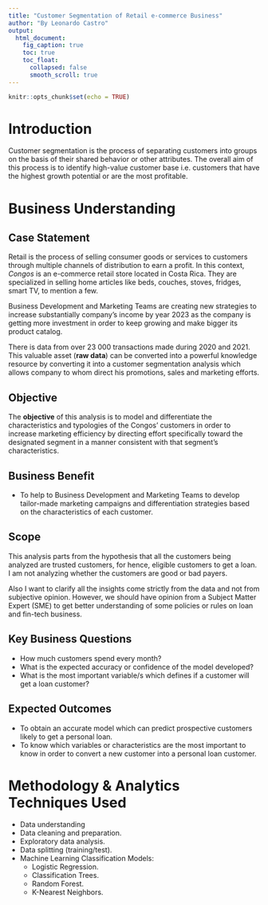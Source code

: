 ```yaml
---
title: "Customer Segmentation of Retail e-commerce Business"
author: "By Leonardo Castro"
output: 
  html_document:
    fig_caption: true
    toc: true
    toc_float:
      collapsed: false
      smooth_scroll: true
---
```


```r
knitr::opts_chunk$set(echo = TRUE)
```

# Introduction

Customer segmentation is the process of separating customers into groups on the basis of their shared behavior or other attributes. The overall aim of this process is to identify high-value customer base i.e. customers that have the highest growth potential or are the most profitable.

# **Business Understanding**

## Case Statement

Retail is the process of selling consumer goods or services to customers through multiple channels of distribution to earn a profit. In this context, *Congos* is an e-commerce retail store located in Costa Rica. They are specialized in selling home articles like beds, couches, stoves, fridges, smart TV, to mention a few. 

Business Development and Marketing Teams are creating new strategies to increase substantially company's income by year 2023 as the company is getting more investment in order to keep growing and make bigger its product catalog. 

There is data from over 23 000 transactions made during 2020 and 2021. This valuable asset (**raw data**) can be converted into a powerful knowledge resource by converting it into a customer segmentation analysis which allows company to whom direct his promotions, sales and marketing efforts. 

## Objective

The **objective** of this analysis is to model and differentiate the characteristics and typologies of the Congos' customers in order to  increase marketing efficiency by directing effort specifically toward the designated segment in a manner consistent with that segment’s characteristics.


## Business Benefit

  * To help to Business Development and Marketing Teams to develop tailor-made marketing campaigns and differentiation strategies based on the characteristics of each customer.
  
## Scope

This analysis parts from the hypothesis that all the customers being analyzed are trusted customers, for hence, eligible customers to get a loan. I am not analyzing whether the customers are good or bad payers.

Also I want to clarify all the insights come strictly from the data and not from subjective opinion. However, we should have opinion from a Subject Matter Expert (SME) to get better understanding of some policies or rules on loan and fin-tech business.

## Key Business Questions

  * How much customers spend every month?
  * What is the expected accuracy or confidence of the model developed?
  * What is the most important variable/s which defines if a customer will get a loan customer?

## Expected Outcomes

  * To obtain an accurate model which can predict prospective customers likely to get a personal loan.
  * To know which variables or characteristics are the most important to know in order to convert a new customer into a personal loan customer.
  
# **Methodology & Analytics Techniques Used**

  * Data understanding
  * Data cleaning and preparation.
  * Exploratory data analysis.
  * Data splitting (training/test).
  * Machine Learning Classification Models:
    * Logistic Regression.
    * Classification Trees.
    * Random Forest.
    * K-Nearest Neighbors.